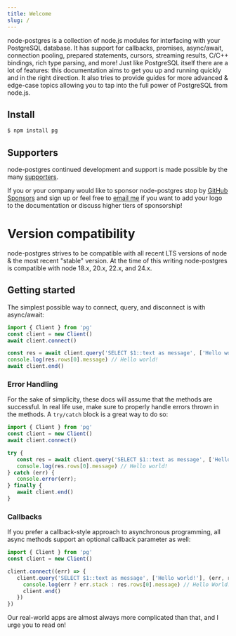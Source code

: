 ```yaml
---
title: Welcome
slug: /
---
```


node-postgres is a collection of node.js modules for interfacing with your PostgreSQL database. It has support for callbacks, promises, async/await, connection pooling, prepared statements, cursors, streaming results, C/C++ bindings, rich type parsing, and more! Just like PostgreSQL itself there are a lot of features: this documentation aims to get you up and running quickly and in the right direction. It also tries to provide guides for more advanced & edge-case topics allowing you to tap into the full power of PostgreSQL from node.js.

## Install

```bash
$ npm install pg
```

## Supporters

node-postgres continued development and support is made possible by the many [supporters](https://github.com/brianc/node-postgres/blob/master/SPONSORS.md).

If you or your company would like to sponsor node-postgres stop by [GitHub Sponsors](https://github.com/sponsors/brianc) and sign up or feel free to [email me](mailto:brian@pecanware.com) if you want to add your logo to the documentation or discuss higher tiers of sponsorship!

# Version compatibility

node-postgres strives to be compatible with all recent LTS versions of node & the most recent "stable" version. At the time of this writing node-postgres is compatible with node 18.x, 20.x, 22.x, and 24.x.

## Getting started

The simplest possible way to connect, query, and disconnect is with async/await:

```js
import { Client } from 'pg'
const client = new Client()
await client.connect()

const res = await client.query('SELECT $1::text as message', ['Hello world!'])
console.log(res.rows[0].message) // Hello world!
await client.end()
```

### Error Handling

For the sake of simplicity, these docs will assume that the methods are successful. In real life use, make sure to properly handle errors thrown in the methods. A `try/catch` block is a great way to do so:

```ts
import { Client } from 'pg'
const client = new Client()
await client.connect()

try {
   const res = await client.query('SELECT $1::text as message', ['Hello world!'])
   console.log(res.rows[0].message) // Hello world!
} catch (err) {
   console.error(err);
} finally {
   await client.end()
}
```

### Callbacks

If you prefer a callback-style approach to asynchronous programming, all async methods support an optional callback parameter as well:

```js
import { Client } from 'pg'
const client = new Client()

client.connect((err) => {
   client.query('SELECT $1::text as message', ['Hello world!'], (err, res) => {
     console.log(err ? err.stack : res.rows[0].message) // Hello World!
     client.end()
   })
})

```

Our real-world apps are almost always more complicated than that, and I urge you to read on!
